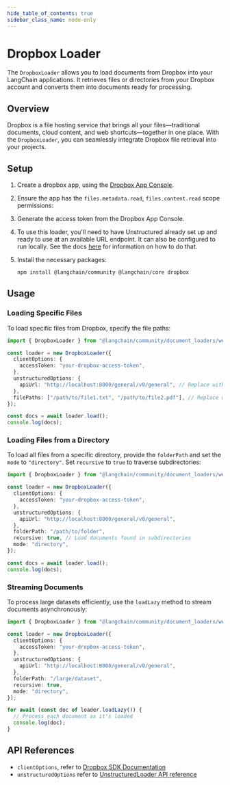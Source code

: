 ```yaml
---
hide_table_of_contents: true
sidebar_class_name: node-only
---
```


# Dropbox Loader

The `DropboxLoader` allows you to load documents from Dropbox into your LangChain applications. It retrieves files or directories from your Dropbox account and converts them into documents ready for processing.

## Overview

Dropbox is a file hosting service that brings all your files—traditional documents, cloud content, and web shortcuts—together in one place. With the `DropboxLoader`, you can seamlessly integrate Dropbox file retrieval into your projects.

## Setup

1. Create a dropbox app, using the [Dropbox App Console](https://www.dropbox.com/developers/apps/create).
2. Ensure the app has the `files.metadata.read`, `files.content.read` scope permissions:
3. Generate the access token from the Dropbox App Console.
4. To use this loader, you'll need to have Unstructured already set up and ready to use at an available URL endpoint. It can also be configured to run locally.
   See the docs [here](https://www.dropbox.com/developers/apps/create) for information on how to do that.
5. Install the necessary packages:

   ```bash npm2yarn
   npm install @langchain/community @langchain/core dropbox
   ```

## Usage

### Loading Specific Files

To load specific files from Dropbox, specify the file paths:

```typescript
import { DropboxLoader } from "@langchain/community/document_loaders/web/dropbox";

const loader = new DropboxLoader({
  clientOptions: {
    accessToken: "your-dropbox-access-token",
  },
  unstructuredOptions: {
    apiUrl: "http://localhost:8000/general/v0/general", // Replace with your Unstructured API URL
  },
  filePaths: ["/path/to/file1.txt", "/path/to/file2.pdf"], // Replace with file paths on Dropbox.
});

const docs = await loader.load();
console.log(docs);
```

### Loading Files from a Directory

To load all files from a specific directory, provide the `folderPath` and set the `mode` to `"directory"`. Set `recursive` to `true` to traverse subdirectories:

```typescript
import { DropboxLoader } from "@langchain/community/document_loaders/web/dropbox";

const loader = new DropboxLoader({
  clientOptions: {
    accessToken: "your-dropbox-access-token",
  },
  unstructuredOptions: {
    apiUrl: "http://localhost:8000/general/v0/general",
  },
  folderPath: "/path/to/folder",
  recursive: true, // Load documents found in subdirectories
  mode: "directory",
});

const docs = await loader.load();
console.log(docs);
```

### Streaming Documents

To process large datasets efficiently, use the `loadLazy` method to stream documents asynchronously:

```typescript
import { DropboxLoader } from "@langchain/community/document_loaders/web/dropbox";

const loader = new DropboxLoader({
  clientOptions: {
    accessToken: "your-dropbox-access-token",
  },
  unstructuredOptions: {
    apiUrl: "http://localhost:8000/general/v0/general",
  },
  folderPath: "/large/dataset",
  recursive: true,
  mode: "directory",
});

for await (const doc of loader.loadLazy()) {
  // Process each document as it's loaded
  console.log(doc);
}
```

## API References

- `clientOptions`, refer to [Dropbox SDK Documentation](https://dropbox.github.io/dropbox-sdk-js/Dropbox.html#Dropbox__anchor)
- `unstructuredOptions` refer to [UnstructuredLoader API reference](
  https://api.js.langchain.com/classes/langchain_community_document_loaders_fs_unstructured.UnstructuredLoader.html)
